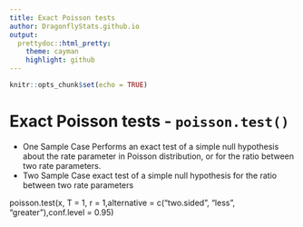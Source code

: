 ```yaml
---
title: Exact Poisson tests
author: DragonflyStats.github.io
output:
  prettydoc::html_pretty:
    theme: cayman
    highlight: github
---
```


```r
knitr::opts_chunk$set(echo = TRUE)
```





Exact Poisson tests - `poisson.test()`
======================

* One Sample Case Performs an exact test of a simple null hypothesis about the rate parameter in Poisson distribution, or for the ratio between two rate parameters.
* Two Sample Case exact test of a simple null hypothesis for the ratio between two rate parameters






poisson.test(x, T = 1, r = 1,alternative = c("two.sided", "less", "greater"),conf.level = 0.95)



```R

```


```R

```
